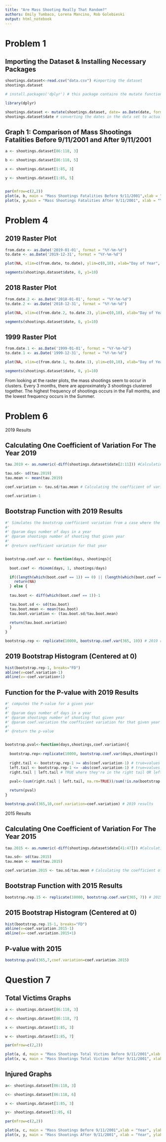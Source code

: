 ```yaml
---
title: "Are Mass Shooting Really That Random?"
authors: Emily Tumbaco, Lorena Mancino, Rob Golebieski
output: html_notebook
---
```


# Problem 1 

## Importing the Dataset & Installing Necessary Packages
```r
shootings.dataset<-read.csv("data.csv") #importing the dataset 
shootings.dataset
```

```r
# install.packages('dplyr') # this package contains the mutate function which we used below 

library(dplyr)

shootings.dataset <- mutate(shootings.dataset, date= as.Date(date, format = "%m/%d/%Y"))
shootings.dataset$date # converting the dates in the data set to actual dates in R
```


## Graph 1: Comparison of Mass Shootings Fatalities Before 9/11/2001 and After 9/11/2001

```r
a <- shootings.dataset[86:118, 3]

b <- shootings.dataset[86:118, 5]

x <- shootings.dataset[1:85, 3]

y <- shootings.dataset[1:85, 5]


par(mfrow=c(2,2))
plot(a, b, main = "Mass Shootings Fatalities Before 9/11/2001",xlab = "Year", ylab = "Fatalities")
plot(x, y,main = "Mass Shootings Fatalities After 9/11/2001", xlab = "Year", ylab = "Fatalities")
```


# Problem 4 

## 2019 Raster Plot

```r
from.date <- as.Date('2019-01-01', format = "%Y-%m-%d")
to.date <- as.Date('2019-12-31', format = "%Y-%m-%d")

plot(NA, xlim=c(from.date, to.date), ylim=c(0,10), xlab="Day of Year", ylab="y")

segments(shootings.dataset$date, 0, y1=10)
```


## 2018 Raster Plot

```r
from.date.2 <- as.Date('2018-01-01', format = "%Y-%m-%d")
to.date.2 <- as.Date('2018-12-31', format = "%Y-%m-%d")

plot(NA, xlim=c(from.date.2, to.date.2), ylim=c(0,10), xlab="Day of Year", ylab="y")

segments(shootings.dataset$date, 0, y1=10)
```


## 1999 Raster Plot

```r
from.date.1 <- as.Date('1999-01-01', format = "%Y-%m-%d")
to.date.1 <- as.Date('1999-12-31', format = "%Y-%m-%d")

plot(NA, xlim=c(from.date.1, to.date.1), ylim=c(0,10), xlab="Day of Year", ylab="y")

segments(shootings.dataset$date, 0, y1=10)
```
From looking at the raster plots, the mass shootings seem to occur in clusters. Every 3 months, there are approximately 3 shootings clustered together. The highest frequency of shootings occurs in the Fall months, and the lowest frequency occurs in the Summer. 


# Problem 6

2019 Results 

## Calculating One Coefficient of Variation For The Year 2019

```r
tau.2019 <- as.numeric(-diff(shootings.dataset$date[2:11])) #Calculating the time between two successive mass shootings in the year 2019

tau.sd<- sd(tau.2019) 
tau.mean <- mean(tau.2019)

coef.variation <- tau.sd/tau.mean # Calculating the coefficient of variation for 2019

coef.variation-1
```


## Bootstrap Function with 2019 Results 

```r
#' Simulates the bootstrap coefficient variation from a case where the shootings are happening at random for a given year
#'
#' @param days number of days in a year 
#' @param shootings number of shooting that given year 
#'
#' @return coefficient variation for that year 


bootstrap.coef.var <- function(days, shootings){
  
  boot.coef <- rbinom(days, 1, shootings/days)

  if((length(which(boot.coef == 1)) == 0) || (length(which(boot.coef == 1)) == 1) || (length(which(boot.coef == 1)) == 2)){
    return(NA)
  } else {
    
  tau.boot <- diff(which(boot.coef == 1))-1

  tau.boot.sd <- sd(tau.boot)
  tau.boot.mean <- mean(tau.boot)
  tau.boot.variation <- (tau.boot.sd/tau.boot.mean)
  
  return(tau.boot.variation)
  }
}

bootstrap.rep <- replicate(10000, bootstrap.coef.var(365, 10)) # 2019 results 
```


## 2019 Bootstrap Histogram (Centered at 0) 

```r
hist(bootstrap.rep-1, breaks="FD")
abline(v=coef.variation-1)
abline(v=-coef.variation+1)
```


## Function for the P-value with 2019 Results 

```r
#' computes the P-value for a given year
#'
#' @param days number of days in a year 
#' @param shootings number of shooting that given year 
#' @param coef.variation the coefficient variation for that given year 
#'
#' @return the p-value 


bootstrap.pval<-function(days,shootings,coef.variation){
  
  bootstrap.rep<-replicate(10000, bootstrap.coef.var(days,shootings))
  
  right.tail <- bootstrap.rep-1 >= abs(coef.variation-1) # true=values to the right of the hist 
  left.tail <- bootstrap.rep-1 <= -abs(coef.variation-1) # true=values to the left of the hist 
  right.tail | left.tail # TRUE where they're in the right tail OR left tail
  
  pval<-(sum(right.tail | left.tail, na.rm=TRUE))/sum(!is.na(bootstrap.rep)) #p value 

  return(pval)
}

bootstrap.pval(365,10,coef.variation=coef.variation) # 2019 results 
```


2015 Results 


## Calculating One Coefficient of Variation For The Year 2015

```r
tau.2015 <- as.numeric(-diff(shootings.dataset$date[41:47])) #Calculating the time between two successive mass shootings in the year 2015

tau.sd<- sd(tau.2015) 
tau.mean <- mean(tau.2015)

coef.variation.2015 <- tau.sd/tau.mean # Calculating the coefficient of variation for 2015

```


## Bootstrap Function with 2015 Results 

```r
bootstrap.rep.15 <- replicate(10000, bootstrap.coef.var(365, 7)) # 2015 results 
```


## 2015 Bootstrap Histogram (Centered at 0) 

```r
hist(bootstrap.rep.15-1, breaks="FD")
abline(v=coef.variation.2015-1)
abline(v=-coef.variation.2015+1)
```


## P-value with 2015  

```r
bootstrap.pval(365,7,coef.variation=coef.variation.2015)
```


# Question 7

## Total Victims Graphs 

```r
a <- shootings.dataset[86:118, 3] 

d <- shootings.dataset[86:118, 7]

x <- shootings.dataset[1:85, 3]

w <- shootings.dataset[1:85, 7]

par(mfrow=c(2,2))

plot(a, d, main = "Mass Shootings Total Victims Before 9/11/2001",xlab = "Year", ylab = "Total Victims")
plot(x, w, main = "Mass Shootings Total Victims  After 9/11/2001", xlab = "Year", ylab = "Total Victims")
```


## Injured Graphs 

```r
a<- shootings.dataset[86:118, 3] 

c<- shootings.dataset[86:118, 6]

x <- shootings.dataset[1:85, 3]

y<- shootings.dataset[1:85, 6]

par(mfrow=c(2,2))

plot(a, c, main = "Mass Shootings Before 9/11/2001",xlab = "Year", ylab = "Injured")
plot(x, y, main = "Mass Shootings After 9/11/2001", xlab = "Year", ylab = "Injured")

```

